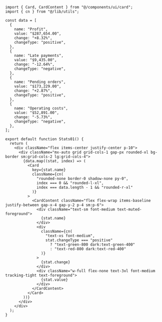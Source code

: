 ````tsx
import { Card, CardContent } from "@/components/ui/card";
import { cn } from "@/lib/utils";

const data = [
  {
    name: "Profit",
    value: "$287,654.00",
    change: "+8.32%",
    changeType: "positive",
  },
  {
    name: "Late payments",
    value: "$9,435.00",
    change: "-12.64%",
    changeType: "negative",
  },
  {
    name: "Pending orders",
    value: "$173,229.00",
    change: "+2.87%",
    changeType: "positive",
  },
  {
    name: "Operating costs",
    value: "$52,891.00",
    change: "-5.73%",
    changeType: "negative",
  },
];

export default function Stats01() {
  return (
    <div className="flex items-center justify-center p-10">
      <div className="mx-auto grid grid-cols-1 gap-px rounded-xl bg-border sm:grid-cols-2 lg:grid-cols-4">
        {data.map((stat, index) => (
          <Card
            key={stat.name}
            className={cn(
              "rounded-none border-0 shadow-none py-0",
              index === 0 && "rounded-l-xl",
              index === data.length - 1 && "rounded-r-xl"
            )}
          >
            <CardContent className="flex flex-wrap items-baseline justify-between gap-x-4 gap-y-2 p-4 sm:p-6">
              <div className="text-sm font-medium text-muted-foreground">
                {stat.name}
              </div>
              <div
                className={cn(
                  "text-xs font-medium",
                  stat.changeType === "positive"
                    ? "text-green-800 dark:text-green-400"
                    : "text-red-800 dark:text-red-400"
                )}
              >
                {stat.change}
              </div>
              <div className="w-full flex-none text-3xl font-medium tracking-tight text-foreground">
                {stat.value}
              </div>
            </CardContent>
          </Card>
        ))}
      </div>
    </div>
  );
}
````